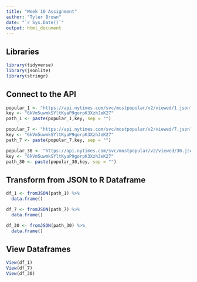 ---
title: "Week 10 Assignment"
author: "Tyler Brown"
date: "`r Sys.Date()`"
output: html_document
---

## Libraries

```{r}
library(tidyverse)
library(jsonlite)
library(stringr)
```

## Connect to the API

```{r}
popular_1 <- "https://api.nytimes.com/svc/mostpopular/v2/viewed/1.json?api-key="
key <- "6kVm5uwmkSYltKyaP9gorpK3XzhJeK27"
path_1 <- paste(popular_1,key, sep = "")

popular_7 <- "https://api.nytimes.com/svc/mostpopular/v2/viewed/7.json?api-key="
key <- "6kVm5uwmkSYltKyaP9gorpK3XzhJeK27"
path_7 <- paste(popular_7,key, sep = "")

popular_30 <- "https://api.nytimes.com/svc/mostpopular/v2/viewed/30.json?api-key="
key <- "6kVm5uwmkSYltKyaP9gorpK3XzhJeK27"
path_30 <- paste(popular_30,key, sep = "")
```

## Transform from JSON to R Dataframe

```{r}
df_1 <- fromJSON(path_1) %>%
  data.frame()

df_7 <- fromJSON(path_7) %>% 
  data.frame()

df_30 <- fromJSON(path_30) %>%
  data.frame()
```

## View Dataframes

```{r pressure, echo=FALSE}
View(df_1)
View(df_7)
View(df_30)
```